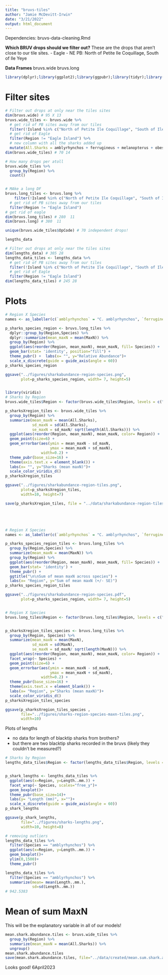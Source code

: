 ```yaml
---
title: "bruvs-tiles"
author: "Jamie McDevitt-Irwin"
date: "3/21/2022"
output: html_document
---
```


Dependencies: bruvs-data-cleaning.Rmd

**Which BRUV drops should we filter out?**
These are the drops that aren't close to our tile sites. 
- Eagle
- NE PB: North of Petite Ile Coquillage, South of Ile Yeye	


**Data Frames**
bruvs.wide
bruvs.long


```r
library(dplyr);library(ggplot2);library(ggpubr);library(tidyr);library(car)
```


# Filter sites
```r
# Filter out drops at only near the tiles sites 
dim(bruvs.wide) # 95 X 13
bruvs.wide_tiles <- bruvs.wide %>% 
  # get rid of PB sites away from our tiles
  filter(!Island %in% c("North of Petite Ile Coquillage", "South of Ile Yeye")) %>%
  # get rid of Eagle
  filter(Region != "Eagle Island") %>%
  # new column with all the sharks added up
  mutate(All.Sharks = amblyrhynchos + ferrugineus + melanopterus + obesus)
dim(bruvs.wide_tiles) # 70 14

# How many drops per atoll
bruvs.wide_tiles %>%
  group_by(Region) %>%
  count()


# MAke a long DF
bruvs.long_tiles <- bruvs.long %>%
    filter(!Island %in% c("North of Petite Ile Coquillage", "South of Ile Yeye")) %>%
  # get rid of PB sites away from our tiles
  filter(Region != "Eagle Island")
# get rid of eagle
dim(bruvs.long_tiles) # 280  11
dim(bruvs.long) # 380  11

unique(bruvs.wide_tiles$OpCode) # 70 independent drops!

```



```r
lengths_data

# Filter out drops at only near the tiles sites 
dim(lengths_data) # 305 28
lengths_data_tiles <- lengths_data %>% 
  # get rid of PB sites away from our tiles
  filter(!Island %in% c("North of Petite Ile Coquillage", "South of Ile Yeye")) %>%
  # get rid of Eagle
  filter(Region != "Eagle Island")
dim(lengths_data_tiles) # 245 28

```



# Plots
```r
# Region X Species
names <- as_labeller(c(`amblyrhynchos` = "C. amblyrhynchos", `ferrugineus` = "N. ferrugineus",`melanopterus` = "C. melanopterus", `obesus` = "T. obesus")) 

p_sharks_species_region <- bruvs.long_tiles %>% 
  dplyr::group_by(Region,Species) %>%
  dplyr::summarize(mean_maxN = mean(MaxN)) %>%
  group_by(Region) %>%
  ggplot(aes(reorder(Region, mean_maxN), mean_maxN, fill= Species)) +
  geom_bar(stat= 'identity', position="fill") + 
  theme_pubr() +  labs(x= "", y="Relative Abundance")+
  scale_x_discrete(guide = guide_axis(angle = 60))
p_sharks_species_region 

ggsave("../figures/sharkabundance-region-species.png", 
       plot=p_sharks_species_region, width= 7, height=5)


library(viridis)
# Sharks by Region
bruvs.wide_tiles$Region <- factor(bruvs.wide_tiles$Region, levels = c("Brothers", "Nelson's Island", "PerosBanhos", "Salomon", "Egmont" ))

p_sharksXregion_tiles <- bruvs.wide_tiles %>%
  group_by(Region) %>%
  summarize(mean_maxN = mean(All.Sharks),
            sd_maxN = sd(All.Sharks),
            se_maxN = sd_maxN/ sqrt(length(All.Sharks))) %>%
  ggplot(aes(reorder(Region, mean_maxN), mean_maxN, color= Region)) + 
  geom_point(size=6) + 
  geom_errorbar(aes(ymin = mean_maxN - sd_maxN, 
                    ymax = mean_maxN + sd_maxN), 
                width=0.2) +
  theme_pubr(base_size=16) + 
  theme(axis.text.x = element_blank()) +
  labs(x= "", y="Sharks (mean maxN)")+
  scale_color_viridis_d()
p_sharksXregion_tiles

ggsave("../figures/sharkabundance-region-tiles.png", 
       plot=p_sharksXregion_tiles,
       width=10, height=7)

save(p_sharksXregion_tiles, file = "../data/sharkabundance-region-tiles.RData")





# Region X Species
names <- as_labeller(c(`amblyrhynchos` = "C. amblyrhynchos", `ferrugineus` = "N. ferrugineus",`melanopterus` = "C. melanopterus", `obesus` = "T. obesus")) 

p_sharks_species_region_tiles <- bruvs.long_tiles %>% 
  group_by(Region,Species) %>%
  summarize(mean_maxN = mean(MaxN)) %>%
  group_by(Region) %>%
  ggplot(aes(reorder(Region, mean_maxN), mean_maxN, fill= Species)) +
  geom_bar(stat= 'identity') + 
  theme_pubr() +
  ggtitle("\n\nSum of mean maxN across species") + 
  labs(x= "Region", y="Sum of mean maxN (+/- SE)")
p_sharks_species_region_tiles

ggsave("../figures/sharkabundance-region-species.pdf", 
       plot=p_sharks_species_region, width= 7, height=5)


# Region X Species
bruvs.long_tiles$Region <- factor(bruvs.long_tiles$Region, levels = c("Brothers", "Nelson's Island", "PerosBanhos", "Salomon", "Egmont" ))


p_sharksXregion_tiles_species <- bruvs.long_tiles %>%
  group_by(Region, Species) %>%
  summarize(mean_maxN = mean(MaxN),
            sd_maxN = sd(MaxN),
            se_maxN = sd_maxN/ sqrt(length(MaxN))) %>%
  ggplot(aes(reorder(Region, mean_maxN), mean_maxN, color= Region)) + 
  facet_wrap(~ Species) +
  geom_point(size=6) + 
  geom_errorbar(aes(ymin = mean_maxN - sd_maxN, 
                    ymax = mean_maxN + sd_maxN), 
                width=0.2) +
  theme_pubr(base_size=16) + 
  theme(axis.text.x = element_blank()) +
  labs(x= "Region", y="Sharks (mean maxN)")+
  scale_color_viridis_d()
p_sharksXregion_tiles_species 

ggsave(p_sharksXregion_tiles_species ,
       file="../figures/sharks-region-species-maxn-tiles.png",
       width=10)
```

Plots of lengths

- no data for length of blacktip sharks from brothers? 
- but there are two blacktip sharks recorded in the bruvs (likely they couldn't be measured?)
```r

# Sharks by Region
lengths_data_tiles$Region <- factor(lengths_data_tiles$Region, levels = c("Brothers", "Nelson's Island", "PerosBanhos", "Salomon", "Egmont" ))


p_shark_lengths <- lengths_data_tiles %>%
  ggplot(aes(x=Region, y=Length..mm.)) + 
  facet_wrap(~ Species, scales="free_y")+
  geom_boxplot()+
  theme_pubr(base_size=14)+
  labs(y= "Length (mm)", x="")+
  scale_x_discrete(guide = guide_axis(angle = 60))
p_shark_lengths

ggsave(p_shark_lengths,
       file="../figures/sharks-lengths.png",
       width=10, height=8)

# removing outliers
lengths_data_tiles %>%
  filter(Species == "amblyrhynchos") %>%
  ggplot(aes(x=Region, y=Length..mm.)) + 
  geom_boxplot()+
  ylim(0,1500)+
  theme_pubr()

lengths_data_tiles %>%
  filter(Species == "amblyrhynchos") %>%
  summarize(mean= mean(Length..mm.),
            sd=sd(Length..mm.))
# 942.5383

```


# Mean of sum MaxN
This will be the explanatory variable in all of our models! 
```r
mean.shark.abundance.tiles <- bruvs.wide_tiles %>%
  group_by(Region) %>%
  summarize(mean_maxN = mean(All.Sharks)) %>%
  ungroup()
mean.shark.abundance.tiles 
save(mean.shark.abundance.tiles, file="../data/created/mean.sum.shark.abundance.tiles.RData")
```

Looks good! 6April2023